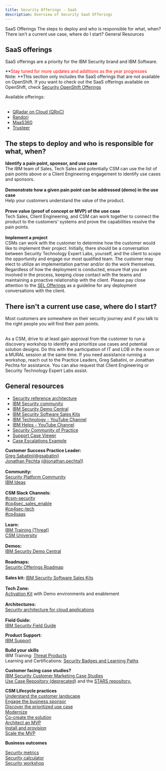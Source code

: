 ```yaml
---
title: Security Offerings - SaaS
description: Overview of Security SaaS Offerings
---
```


<Row>

<Column colMd={8} colLg={8}>

<AnchorLinks small>
<AnchorLink>SaaS Offerings</AnchorLink>
<AnchorLink>The steps to deploy and who is responsible for what, when?</AnchorLink>
<AnchorLink>There isn't a current use case, where do I start?</AnchorLink>
<AnchorLink>General Resources</AnchorLink>
</AnchorLinks>

## SaaS offerings

SaaS offerings are a priority for the IBM Security brand and IBM Software.

<InlineNotification>

**<span style="color: red;">Stay tuned for more updates and additions as the year progresses</span><br/> Note: **This section only includes the SaaS offerings that are not available on OpenShift. If you want to check out the SaaS offerings available on OpenShift, check [Security OpenShift Offerings](/security/csm-security-offerings-openshift-overview)

</InlineNotification>

Available offerings:<br/><br/>

- [QRadar on Cloud (QRoC)](/security/csm-security-qroc)
- [Randori](/security/csm-security-randori)
- [MaaS360](/security/csm-security-maas360)
- [Trusteer](/security/csm-security-trusteer)

## The steps to deploy and who is responsible for what, when?

**Identify a pain point, sponsor, and use case**<br/>
The IBM team of Sales, Tech Sales and potentially CSM can use the list of pain points above or a Client Engineering engagement to identify use cases and sponsors.<br/><br/>
**Demonstrate how a given pain point can be addressed (demo) in the use case**<br/> Help your customers understand the value of the product.<br/><br/>
**Prove value (proof of concept or MVP) of the use case**<br/>
Tech Sales, Client Engineering, and CSM can work together to connect the product to the customers' systems and prove the capabilities resolve the pain points.<br/><br/>
**Implement a project**<br/>
CSMs can work with the customer to determine how the customer would like to implement their project. Initially, there should be a conversation between Security Technology Expert Labs, yourself, and the client to scope the opportunity and engage our most qualified team. The customer may elect to utilize an implementation partner and/or do the work themselves. Regardless of how the deployment is conducted, ensure that you are involved in the process, keeping close contact with the teams and maintaining a proactive relationship with the client. Please pay close attention to the  <a href='https://w3.ibm.com/w3publisher/pps-shortcuts/sel-offerings' target='_blank' rel='noreferrer noopener'>SEL Offerings</a> as a guideline for any deployment conversations with the client.

## There isn't a current use case, where do I start?

Most customers are somewhere on their security journey and if you talk to the right people you will find their pain points.<br/><br/>

As a CSM, drive to at least gain approval from the customer to run a discovery workshop to identify and prioritize use cases and potential solution designs. Do this with the participation of IT and LOB in the room or a MURAL session at the same time. If you need assistance running a workshop, reach out to the Practice Leaders, Greg Sabatini, or Jonathan Pechta for assistance. You can also request that Client Engineering or Security Technology Expert Labs assist.

## General resources <br/>

- <a href="https://www.ibm.com/cloud/architecture/architectures/securityArchitecture/reference-architecture" target='_blank' rel='noreferrer noopener'>Security reference architecture</a>
- <a href="https://community.ibm.com/community/user/security/home" target='_blank' rel='noreferrer noopener'>IBM Security community</a>
- <a href="https://ibm.seismic.com/Link/Content/DC3MdTTTHPg438qGW4BQTGPdd438" target='_blank' rel='noreferrer noopener'>IBM Security Demo Central</a>
- <a href="https://ibm.seismic.com/Link/Content/DCcjQjjjTQPcBGqD99VgMBWHXHQG" target='_blank' rel='noreferrer noopener'>IBM Security Software Sales Kits</a>
- <a href="https://www.youtube.com/@IBMTechnology" target='_blank' rel='noreferrer noopener'>IBM Technology - YouTube Channel</a>
- <a href="https://www.youtube.com/@IBMHelps" target='_blank' rel='noreferrer noopener'>IBM Helps - YouTube Channel</a>
- <a href="https://w3.ibm.com/w3publisher/customersuccess/community-connections/security-platform-community" target='_blank' rel='noreferrer noopener'>Security Community of Practice</a>
- <a href="https://w3.ibm.com/tools/caseviewer/" target='_blank' rel='noreferrer noopener'>Support Case Viewer</a>
- <a href="https://www.ibm.com/support/pages/qradar-support-case-escalations-and-duty-managers" target='_blank' rel='noreferrer noopener'>Case Escalations Example</a>

</Column>

<Column colMd={4} colLg={4}>

<Aside>

**Customer Success Practice Leader:** <br/><a href='https://w3.ibm.com/#/people/5D0578897' target='_blank' rel='noreferrer noopener'>Greg Sabatini</a><a href='https://ibm.enterprise.slack.com/user/@W4PPX9401' target='_blank' rel='noreferrer noopener'>(@gsabatini)</a><br/><a href='https://w3.ibm.com/#/people/2J5840897' target='_blank' rel='noreferrer noopener'>Jonathan Pechta</a> <a href='https://ibm.enterprise.slack.com/user/@WAPKUCGLQ' target='_blank' rel='noreferrer noopener'>(@jonathan.pechta1)</a><br /><br />
**Community:** <br/><a href='https://w3.ibm.com/w3publisher/customersuccess/community-connections/security-platform-community' target='_blank' rel='noreferrer noopener'>Security Platform Community</a><br/><a href='https://ideas.ibm.com/' target='_blank' rel='noreferrer noopener'>IBM Ideas</a><br />   
**CSM Slack Channels:** <br /><a href='https://ibm-cloud.slack.com/archives/C01L8MBNN6P' target='_blank' rel='noreferrer noopener'>#csm-security</a><br/><a href='https://ibm-cloud.slack.com/archives/CESAJF4PJ' target='_blank' rel='noreferrer noopener'>#cp4sec_sales_enable</a><br/><a href='https://ibm-cloud.slack.com/archives/CRBSLC284' target='_blank' rel='noreferrer noopener'>#cp4sec-tech</a><br/><a href='https://ibm-security.slack.com/archives/C016DAUCFNC' target='_blank' rel='noreferrer noopener'>#cp4saas</a><br /><br />
**Learn:** <br /><a target='_blank' rel='noreferrer noopener' href="https://ibm.biz/learnthreat">IBM Training (Threat)</a><br/><a target='_blank' rel='noreferrer noopener' href="https://w3.ibm.com/w3publisher/customersuccess/get-learning/csm-university/cloud-pak-platform">CSM University</a><br /><br />
**Demos:** <br /><a target='_blank' rel='noreferrer noopener' href="https://ibm.seismic.com/Link/Content/DC3MdTTTHPg438qGW4BQTGPdd438">IBM Security Demo Central</a><br /><br />
**Roadmaps:** <br /><a href='https://w3.ibm.com/w3publisher/security-roadmaps' target='_blank' rel='noreferrer noopener'>Security Offerings Roadmap</a><br /><br /> 
**Sales kit:** <a href='https://ibm.seismic.com/Link/Content/DCcjQjjjTQPcBGqD99VgMBWHXHQG' target='_blank' rel='noreferrer noopener'>IBM Security Software Sales Kits</a><br/><br />
**Tech Zone:** <br /><a href='https://techzone.ibm.com/collection/security-live-demos-collection#tab-0' target='_blank' rel='noreferrer noopener'>Activation Kit</a> with Demo environments and enablement<br /><br />
**Architectures:** <br /><a href='https://www.ibm.com/cloud/architecture/architectures/securityArchitecture' target='_blank' rel='noreferrer noopener'>Security architecture for cloud applications</a><br /><br />
**Field Guide:** <br /> <a href='https://www.ibm.com/cloud/architecture/content/field-guide/security-field-guide/' target='_blank' rel='noreferrer noopener'>IBM Security Field Guide</a><br />

</Aside>

<Aside>

**Product Support:**<br/> <a href='https://pages.github.ibm.com/csm-playbook/playbook/support/access-ibm-support/#help-your-customer-get-issues-resolved' target='_blank' rel='noreferrer noopener'>IBM Support</a><br/>
</Aside>

<Aside>

**Build your skills** <br />
IBM Training: <a href='https://ibm.biz/learnthreat' target='_blank' rel='noreferrer noopener'>Threat Products</a><br/>
Learning and Certifications: <a href='https://ibm.seismic.com/Link/Content/DCa9acfMJ2PkOH30KC2r3epQ' target='_blank' rel='noreferrer noopener'>Security Badges and Learning Paths</a><br/>

</Aside>

<Aside>

**Customer facing case studies?**<br/><a href='https://w3.ibm.com/w3publisher/ibm-security-customer-marketing/available-references' target='_blank' rel='noreferrer noopener'>IBM Security Customer Marketing Case Studies</a><br/><a href='https://csm-usecase.dal1a.cirrus.ibm.com/' target='_blank' rel='noreferrer noopener'>Use Case Repository (deprecated)</a> and the <a href='https://ibm.biz/IBM_STARS' target='_blank' rel='noreferrer noopener'>STARS repository.</a><br/>

</Aside>

<Aside>

**CSM Lifecycle practices**<br/><a href='https://pages.github.ibm.com/csm-playbook/playbook/onboard/understand-client-it-landscape' target='_blank' rel='noreferrer noopener'>Understand the customer landscape</a><br/><a href='https://pages.github.ibm.com/csm-playbook/playbook/onboard/engage-business-sponsor' target='_blank' rel='noreferrer noopener'>Engage the business sponsor</a><br/><a href='https://pages.github.ibm.com/csm-playbook/playbook/use-case-discovery' target='_blank' rel='noreferrer noopener'>Discover the prioritized use case</a><br/><a href='https://pages.github.ibm.com/csm-playbook/playbook/onboard/understand-modernization' target='_blank' rel='noreferrer noopener'>Modernize</a><br/><a href='https://pages.github.ibm.com/csm-playbook/playbook/csm-cocreate' target='_blank' rel='noreferrer noopener'>Co-create the solution</a><br/><a href='https://pages.github.ibm.com/csm-playbook/playbook/architect-the-solution' target='_blank' rel='noreferrer noopener'>Architect an MVP</a><br/><a href='https://pages.github.ibm.com/csm-playbook/playbook/deploy/install-provision' target='_blank' rel='noreferrer noopener'>Install and provision</a><br/><a href='https://pages.github.ibm.com/csm-playbook/playbook/implement/scale-workload' target='_blank' rel='noreferrer noopener'>Scale the MVP</a><br/>

</Aside>

<Aside>

**Business outcomes**

<a href='https://ibm.box.com/s/48ztb251vc1gi14mup5ybcpuam7v3jqf' target='_blank' rel='noreferrer noopener'>Security metrics</a><br/>
<a href='https://ibm.box.com/s/4hkxlgtfewt8qntq0voiijpbcf608w2k' target='_blank' rel='noreferrer noopener'>Security calculator</a><br/>
<a href='https://ibm.box.com/s/0r1x9vi9n6f6vckng0ylxhkj5sp79mo2' target='_blank' rel='noreferrer noopener'>Security workshop</a>


</Aside>

</Column>


</Row>
